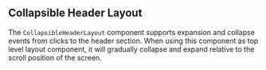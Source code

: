 
## Collapsible Header Layout

The `CollapsibleHeaderLayout` component supports expansion and collapse events from clicks to the header section. When using this component as top level layout component, it will gradually collapse and expand relative to the scroll position of the screen.

<CollapsibleHeaderLayout />
